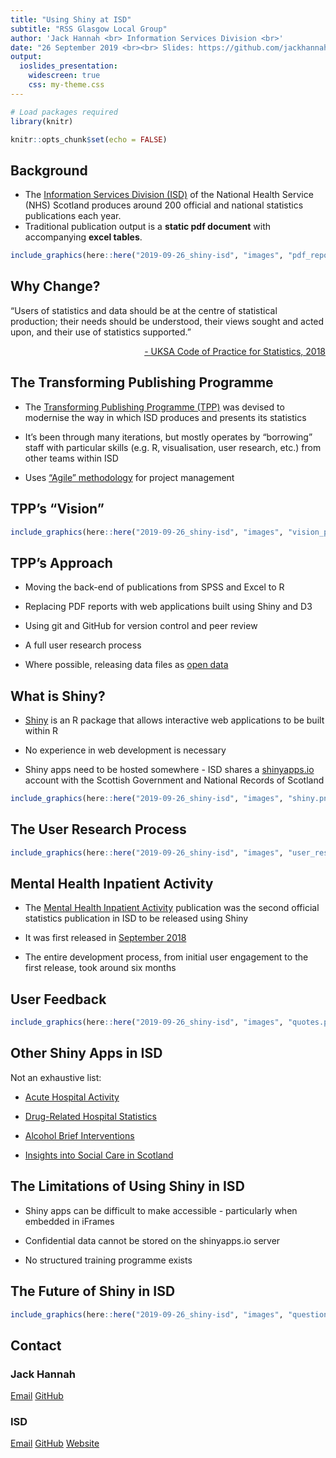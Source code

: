 ```yaml
---
title: "Using Shiny at ISD"
subtitle: "RSS Glasgow Local Group"
author: 'Jack Hannah <br> Information Services Division <br>'
date: "26 September 2019 <br><br> Slides: https://github.com/jackhannah95/presentations/tree/main/2019-09-26_shiny-isd"
output:
  ioslides_presentation:
    widescreen: true
    css: my-theme.css
---
```


```r
# Load packages required
library(knitr)

knitr::opts_chunk$set(echo = FALSE)
```


## Background

- The [Information Services Division (ISD)](https://www.isdscotland.org/) of the National Health Service (NHS) Scotland produces around 200 official and national statistics publications each year.
- Traditional publication output is a **static pdf document** with accompanying **excel tables**.

```r
include_graphics(here::here("2019-09-26_shiny-isd", "images", "pdf_report.png"))
```


## Why Change?

<p class="comment">
"Users of statistics and data should be at the centre of statistical production; their needs should be understood, their views sought and acted upon, and their use of statistics supported."
</p>

<p style="text-align: right"> <a href="https://code.statisticsauthority.gov.uk/wp-content/uploads/2018/02/Code-of-Practice-for-Statistics.pdf#page=16">- UKSA Code of Practice for Statistics, 2018</a></p>


## The Transforming Publishing Programme

- The [Transforming Publishing Programme (TPP)](https://www.isdscotland.org/Products-and-Services/Transforming-Publishing-Programme/) was devised to modernise the way in which ISD produces and presents its statistics

- It's been through many iterations, but mostly operates by "borrowing" staff with particular skills (e.g. R, visualisation, user research, etc.) from other teams within ISD

- Uses ["Agile" methodology](https://www.isdscotland.org/Products-and-Services/Transforming-Publishing-Programme/Agile-Project-Management/) for project management


## TPP's "Vision"

```r
include_graphics(here::here("2019-09-26_shiny-isd", "images", "vision_poster.png"))
```


## TPP's Approach

- Moving the back-end of publications from SPSS and Excel to R

- Replacing PDF reports with web applications built using Shiny and D3

- Using git and GitHub for version control and peer review

- A full user research process

- Where possible, releasing data files as [open data](https://www.opendata.nhs.scot/)


## What is Shiny?

- [Shiny](https://shiny.rstudio.com/) is an R package that allows interactive web applications to be built within R

- No experience in web development is necessary

- Shiny apps need to be hosted somewhere - ISD shares a [shinyapps.io](https://www.shinyapps.io/) account with the Scottish Government and National Records of Scotland

```r
include_graphics(here::here("2019-09-26_shiny-isd", "images", "shiny.png"))
```


## The User Research Process

```r
include_graphics(here::here("2019-09-26_shiny-isd", "images", "user_research_process.png"))
```


## Mental Health Inpatient Activity

- The [Mental Health Inpatient Activity](https://www.isdscotland.org/Health-Topics/Mental-Health/Publications/2019-09-10/mental-health-inpatient-activity/data-explorer/) publication was the second official statistics publication in ISD to be released using Shiny

- It was first released in [September 2018](https://www.isdscotland.org/Health-Topics/Mental-Health/Publications/2018-09-25/psychiatric-inpatient-activity/data-explorer/)

- The entire development process, from initial user engagement to the first release, took around six months


## User Feedback

```r
include_graphics(here::here("2019-09-26_shiny-isd", "images", "quotes.png"))
```


## Other Shiny Apps in ISD

Not an exhaustive list:

- [Acute Hospital Activity](https://www.isdscotland.org/Health-Topics/Hospital-Care/Publications/2019-05-28/Acute-Hospital-Publication/data-explorer/)

- [Drug-Related Hospital Statistics](https://www.isdscotland.org/Health-Topics/Drugs-and-Alcohol-Misuse/Publications/2019-05-28/data-explorer.html)

- [Alcohol Brief Interventions](https://www.isdscotland.org/Health-Topics/Drugs-and-Alcohol-Misuse/Publications/2019-06-25/visualisation.asp)

- [Insights into Social Care in Scotland](https://scotland.shinyapps.io/nhs-social-care/)


## The Limitations of Using Shiny in ISD

- Shiny apps can be difficult to make accessible - particularly when embedded in iFrames

- Confidential data cannot be stored on the shinyapps.io server

- No structured training programme exists


## The Future of Shiny in ISD

```r
include_graphics(here::here("2019-09-26_shiny-isd", "images", "question_mark.png"))
```


## Contact

### Jack Hannah

[Email](mailto:jack.hannah1@nhs.net)
[GitHub](https://github.com/jackhannah95)

### ISD

[Email](mailto:NSS.isdSHIS@nhs.net)
[GitHub](https://github.com/Health-SocialCare-Scotland)
[Website](https://www.isdscotland.org/)